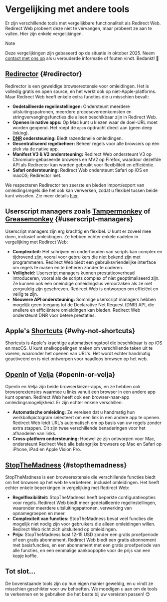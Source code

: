 # Vergelijking met andere tools

Er zijn verschillende tools met vergelijkbare functionaliteit als Redirect Web. Redirect Web probeert deze niet te vervangen, maar probeert ze aan te vullen. Hier zijn enkele vergelijkingen.

> [!NOTE]
> Deze vergelijkingen zijn gebaseerd op de situatie in oktober 2025. Neem [contact met ons op](/contact-us) als u verouderde informatie of fouten vindt. Bedankt! 🙏

## [Redirector](https://github.com/einaregilsson/Redirector) {#redirector}

Redirector is een geweldige browserextensie voor omleidingen. Het is volledig gratis en open source, en het werkt ook op niet-Apple-platforms. Maar Redirect Web heeft enkele extra functies die u misschien bevalt:

* **Gedetailleerde regelinstellingen:** Ondersteunt meerdere uitsluitingspatronen, meerdere procesovereenkomsten en stringvervangingsfuncties die alleen beschikbaar zijn in Redirect Web.
* **Openen in native apps:** Op Mac kunt u kiezen waar de doel-URL moet worden geopend. Het roept de `open` opdracht direct aan (geen deep linking).
* **[DNR](https://blog.mozilla.org/addons/2023/05/17/declarativenetrequest-available-in-firefox/) ondersteuning:** Biedt razendsnelle omleidingen.
* **Gecentraliseerd regelbeheer:** Beheer regels voor alle browsers op één plek via de native app.
* **Manifest V3 & V2 ondersteuning:** Redirect Web ondersteunt V3 op Chromium-gebaseerde browsers en MV2 op Firefox, waardoor dezelfde API als Redirector kan worden gebruikt voor flexibiliteit en efficiëntie.
* **Safari ondersteuning:** Redirect Web ondersteunt Safari op iOS en macOS; Redirector niet.

We respecteren Redirector ten zeerste en bieden import/export van omleidingsregels die het ook kan verwerken, zodat u flexibel tussen beide kunt wisselen. Zie meer details [hier](/export-or-import-rules).

## Userscript managers zoals [Tampermonkey](https://www.tampermonkey.net/) of [Greasemonkey](https://www.greasespot.net/) {#userscript-managers}

Userscript managers zijn erg krachtig en flexibel. U kunt er zoveel mee doen, inclusief omleidingen. Ze hebben echter enkele nadelen in vergelijking met Redirect Web:

* **Complexiteit:** Het schrijven en onderhouden van scripts kan complex en tijdrovend zijn, vooral voor gebruikers die niet bekend zijn met programmeren. Redirect Web biedt een gebruiksvriendelijke interface om regels te maken en te beheren zonder te coderen.
* **Veiligheid:** Userscript managers kunnen prestatieoverhead introduceren, vooral als de scripts complex of niet geoptimaliseerd zijn. Ze kunnen ook een oneindige omleidingslus veroorzaken als ze niet zorgvuldig zijn geschreven. Redirect Web is ontworpen om efficiënt en veilig te zijn.
* **Nieuwere API ondersteuning:** Sommige userscript managers hebben mogelijk geen toegang tot de Declarative Net Request (DNR) API, die snellere en efficiëntere omleidingen kan bieden. Redirect Web ondersteunt DNR voor betere prestaties.

## Apple's [Shortcuts](https://support.apple.com/guide/shortcuts/welcome/ios) {#why-not-shortcuts}

Shortcuts is Apple's krachtige automatiseringstool die beschikbaar is op iOS en macOS. U kunt snelkoppelingen maken om verschillende taken uit te voeren, waaronder het openen van URL's. Het wordt echter handmatig geactiveerd en is niet ontworpen voor naadloos browsen op het web.

## [OpenIn](https://loshadki.app/openin4/) of [Velja](https://sindresorhus.com/velja) {#openin-or-velja}

OpenIn en Velja zijn beide browserkiezer-apps, en ze hebben ook browserextensies waarmee u links vanuit een browser in een andere app kunt openen. Redirect Web heeft ook een browser-naar-app omleidingsmogelijkheid. Er zijn echter enkele verschillen:

* **Automatische omleiding:** Ze vereisen dat u handmatig hun werkbalkpictogram selecteert om een link in een andere app te openen. Redirect Web leidt URL's automatisch om op basis van uw regels zonder extra stappen. Dit zijn twee verschillende benaderingen voor het afhandelen van links.
* **Cross-platform ondersteuning:** Hoewel ze zijn ontworpen voor Mac, ondersteunt Redirect Web alle belangrijke browsers op Mac en Safari op iPhone, iPad en Apple Vision Pro.

## [StopTheMadness](https://www.stopthemadness.com/) {#stopthemadness}

StopTheMadness is een browserextensie die verschillende functies biedt om het browsen op het web te verbeteren, inclusief omleidingen. Het heeft echter enkele beperkingen in vergelijking met Redirect Web:

* **Regelflexibiliteit:** StopTheMadness heeft beperkte configuratieopties voor regels. Redirect Web biedt meer gedetailleerde regelinstellingen, waaronder meerdere uitsluitingspatronen, verwerking van opnamegroepen en meer.
* **Complexiteit van functies:** StopTheMadness bevat veel functies die mogelijk niet nodig zijn voor gebruikers die alleen omleidingen willen. Redirect Web richt zich uitsluitend op omleidingen.
* **Prijs:** StopTheMadness kost 12-15 USD zonder een gratis proefperiode of een gratis abonnement. Redirect Web biedt een gratis abonnement met basisfuncties, en een abonnement met een gratis proefperiode van alle functies, en een eenmalige aankoopoptie voor de prijs van een kopje koffie.

## Tot slot...

De bovenstaande tools zijn op hun eigen manier geweldig, en u vindt ze misschien geschikter voor uw behoeften. We moedigen u aan om de tools te verkennen en te gebruiken die het beste bij uw vereisten passen! 😊
